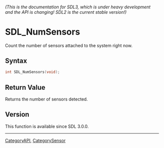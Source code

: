 ====== (This is the documentation for SDL3, which is under heavy development and the API is changing! SDL2 is the current stable version!) ======
= SDL_NumSensors =

Count the number of sensors attached to the system right now.

== Syntax ==

<syntaxhighlight lang='c'>
int SDL_NumSensors(void);
</syntaxhighlight>

== Return Value ==

Returns the number of sensors detected.

== Version ==

This function is available since SDL 3.0.0.

----
[[CategoryAPI]], [[CategorySensor]]


